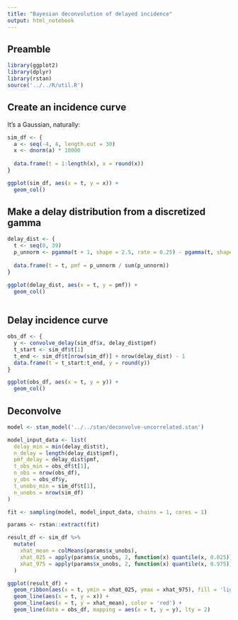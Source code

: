 ```yaml
---
title: "Bayesian deconvolution of delayed incidence"
output: html_notebook
---
```


## Preamble

```r
library(ggplot2)
library(dplyr)
library(rstan)
source('../../R/util.R')
```


## Create an incidence curve

It's a Gaussian, naturally:

```r
sim_df <- {
  a <- seq(-4, 4, length.out = 30)
  x <- dnorm(a) * 10000
  
  data.frame(t = 1:length(x), x = round(x))
}

ggplot(sim_df, aes(x = t, y = x)) +
  geom_col()
```

## Make a delay distribution from a discretized gamma

```r
delay_dist <- {
  t <- seq(0, 39)
  p_unnorm <- pgamma(t + 1, shape = 2.5, rate = 0.25) - pgamma(t, shape = 2.5, rate = 0.25)
  
  data.frame(t = t, pmf = p_unnorm / sum(p_unnorm))
}

ggplot(delay_dist, aes(x = t, y = pmf)) +
  geom_col()
  
```

## Delay incidence curve

```r
obs_df <- {
  y <- convolve_delay(sim_df$x, delay_dist$pmf)
  t_start <- sim_df$t[1]
  t_end <- sim_df$t[nrow(sim_df)] + nrow(delay_dist) - 1
  data.frame(t = t_start:t_end, y = round(y))
}

ggplot(obs_df, aes(x = t, y = y)) +
  geom_col()
```

## Deconvolve

```r
model <- stan_model('../../stan/deconvolve-uncorrelated.stan')
```

```r
model_input_data <- list(
  delay_min = min(delay_dist$t),
  n_delay = length(delay_dist$pmf),
  pmf_delay = delay_dist$pmf,
  t_obs_min = obs_df$t[1],
  n_obs = nrow(obs_df),
  y_obs = obs_df$y,
  t_unobs_min = sim_df$t[1],
  n_unobs = nrow(sim_df)
)
```


```r
fit <- sampling(model, model_input_data, chains = 1, cores = 1)
```

```r
params <- rstan::extract(fit)
```

```r
result_df <- sim_df %>%
  mutate(
    xhat_mean = colMeans(params$x_unobs),
    xhat_025 = apply(params$x_unobs, 2, function(x) quantile(x, 0.025)),
    xhat_975 = apply(params$x_unobs, 2, function(x) quantile(x, 0.975))
  )

ggplot(result_df) +
  geom_ribbon(aes(x = t, ymin = xhat_025, ymax = xhat_975), fill = 'lightgray') +
  geom_line(aes(x = t, y = x)) +
  geom_line(aes(x = t, y = xhat_mean), color = 'red') +
  geom_line(data = obs_df, mapping = aes(x = t, y = y), lty = 2)
```

